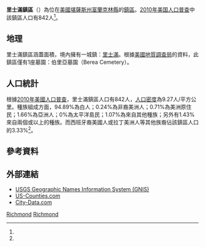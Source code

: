 {{noteTA
|G1=USState
}}
{{Infobox settlement
|official_name = 里士滿鎮區
|native_name = Richmond Township
|settlement_type = 鎮區
|image_map = Map highlighting Richmond Township, Franklin County, Kansas.svg
|map_caption = 里士滿鎮區在富蘭克林縣的位置
|coordinates_display = inline,title
|coordinates_region = US-KS
|subdivision_type = [[世界政區索引|國家]]
|subdivision_name = [[美国|美国]]
|subdivision_type1 = [[美國行政區劃|州]]
|subdivision_name1 = [[堪薩斯州|堪薩斯州]]
|subdivision_type2 = [[堪萨斯州行政区划|縣]]
|subdivision_name2 = [[富蘭克林縣_(堪薩斯州)|富蘭克林縣]]
|area_total_km2 = 91.01
|area_land_km2 = 90.55
|area_water_km2 = 0.46
|area_total_sq_mi = 35.14
|area_land_sq_mi = 34.96
|area_water_sq_mi = 0.18
|area_water_percent = 0.51
|population_as_of = [[2010年美国人口普查|2010]]
|population_footnotes = <ref name=census>{{cite web|url=http://www.census.gov/geo/www/gazetteer/gazetteer2010.html|title=2010 Census Gazetteer Files|publisher=[[美国人口调查局|美国人口调查局]]|accessdate=2016-01-30|archive-url=https://web.archive.org/web/20121021075704/http://www.census.gov/geo/www/gazetteer/gazetteer2010.html|archive-date=2012-10-21|dead-url=yes}}</ref>
|population_total = 842
|population_density_km2 = auto
|elevation_footnotes = 
|elevation_m = 309
|elevation_ft = 1014
|latd = 38
|latm = 24
|lats = 45
|latNS = N
|longd = 95
|longm = 16
|longs = 01
|longEW = W
|blank_name = [[地名信息系统|GNIS]] feature ID
|blank_info = [http://geonames.usgs.gov/pls/gnispublic/f?p=gnispq:3:::NO::P3_FID:0477588 0477588]
|website = 
|footnotes = 
}}

'''里士滿鎮區'''（{{lang-en|'''Richmond Township'''}}）為位在[[美國|美國]][[堪薩斯州|堪薩斯州]][[富蘭克林縣_(堪薩斯州)|富蘭克林縣]]的[[行政鎮區|鎮區]]。[[2010年美国人口普查|2010年美国人口普查]]中該鎮區人口有842人<ref name=census/>。

==地理==
里士滿鎮區涵蓋面積{{convert|91.01|km2|sqmi}}，境內擁有一城鎮：[[里士滿_(堪薩斯州)|里士滿]]。根據[[美國地質調查局|美國地質調查局]]的資料，此鎮區僅有1座墓園：伯里亞墓園（Berea Cemetery）。

==人口統計==
根據[[2010年美國人口普查|2010年美國人口普查]]，里士滿鎮區人口有842人，[[人口密度|人口密度]]為9.27人/平方公里。種族組成方面，94.89%為白人；0.24%為非裔美洲人；0.71%為美洲原住民；1.66%為亞洲人；0%為太平洋島民；1.07%為來自其他種族；另外有1.43%來自兩個或以上的種族。而西班牙裔美國人或拉丁美洲人等其他族裔佔該鎮區人口的3.33%<ref name=census/>。

==參考資料==
{{reflist}}

==外部連結==
* [http://geonames.usgs.gov/domestic/index.html USGS Geographic Names Information System (GNIS)] {{Wayback|url=http://geonames.usgs.gov/domestic/index.html |date=20190428150204 }}
* [https://web.archive.org/web/20080723112151/http://www.us-counties.com/localgov/kansas.html US-Counties.com]
* [http://www.city-data.com/township/Richmond-Franklin-KS.html City-Data.com]

{{富蘭克林縣 (堪薩斯州)}}

[[Category:富蘭克林縣鎮區_(堪薩斯州)|Richmond]]
[[Category:堪薩斯州鎮區|Richmond]]

{{FranklinCountyKS-geo-stub}}